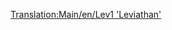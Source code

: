 [[Translation:Main/en/Lev1 'Leviathan']]{{Template:Trains
|Image=[[File:en/Lev1leviathan.png]]
|Cost=£82,031 ($164.062)
|Speed=402 km/h (251 mph)
|Weight=105 t
|Power=10,000 hp (7.457 kW)
|Annual=£3,515 ($7.030)
|Designed=2021
|Lifespan=20
|Capacity=N/A
|Description=Even with some reliability issues, this engine provides a substantial improvement over Monorail.

Not only does it feature a 20% increase in top speed compared to the Millennium Z1, thanks to the Maglev tracks it's also able to pull very long and heavy trains.
|Real-life=[http://www.wikipedia.org/wiki/Transrapid Transrapid]
}}